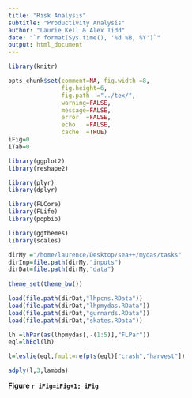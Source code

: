 ```yaml
---
title: "Risk Analysis"
subtitle: "Productivity Analysis" 
author: "Laurie Kell & Alex Tidd"
date: "`r format(Sys.time(), '%d %B, %Y')`"
output: html_document
---
```



```r
library(knitr)

opts_chunk$set(comment=NA, fig.width =8, 
               fig.height=6,
               fig.path  ="../tex/",
               warning=FALSE, 
               message=FALSE, 
               error  =FALSE, 
               echo   =FALSE,
               cache  =TRUE)
iFig=0
iTab=0
```

```r
library(ggplot2)
library(reshape2)

library(plyr)
library(dplyr)

library(FLCore)
library(FLife)
library(popbio)

library(ggthemes)
library(scales)

dirMy ="/home/laurence/Desktop/sea++/mydas/tasks"
dirInp=file.path(dirMy,"inputs")
dirDat=file.path(dirMy,"data")
 
theme_set(theme_bw())
```


```r
load(file.path(dirDat,"lhpcns.RData"))
load(file.path(dirDat,"lhpmydas.RData"))
load(file.path(dirDat,"gurnards.RData"))
load(file.path(dirDat,"skates.RData"))
```

```r
lh =lhPar(as(lhpmydas[,-(1:5)],"FLPar"))
eql=lhEql(lh)
```

```r
l=leslie(eql,fmult=refpts(eql)["crash","harvest"])

adply(l,3,lambda)
```
**Figure `r iFig=iFig+1; iFig`** 

